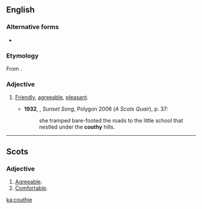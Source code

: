 ==English==

===Alternative forms===
* {{l|en|couthy}}

===Etymology===
From {{suffix|couth|y|lang=en}}.

===Adjective===
{{en-adj}}

# {{lb|en|Scotland}} [[friendly|Friendly]], [[agreeable]], [[pleasant]].
#* '''1932''', {{w|Lewis Grassic Gibbon}}, ''Sunset Song'', Polygon 2006 (''A Scots Quair''), p. 37:
#*: she tramped bare-footed the roads to the little school that nestled under the '''couthy''' hills.

----

==Scots==

===Adjective===
{{head|sco|adjective}}

# [[agreeable|Agreeable]].
# [[comfortable|Comfortable]].

[[ka:couthie]]